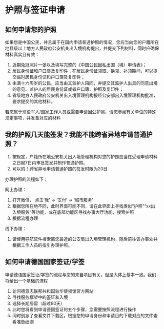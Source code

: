 # 护照与签证申请 

## 如何申请您的护照

如果您是中国公民，并且属于在国内申请普通护照的情况，您应当向您的户籍所在地县级以上地方人民政府公安机关出入境机构提出，并提交下列材料，同时应确保材料真实且有效：

1. 近期免冠照片一张以及填写完整的《中国公民因私出国（境）申请表》；
2. 居民身份证和户口簿及复印件；在居民身份证领取、换领、补领期间，可以提交临时居民身份证和户口簿及复印件；
3. 未满十六周岁的公民，应当由其监护人陪同，并提交其监护人出具的同意出境的意见、监护人的居民身份证或者户口簿、护照及复印件；
4. 省级地方人民政府公安机关出入境管理机构报经公安部出入境管理机构批准，要求提交的其他材料。

若您属于现役军人/国家工作人员或需要申请因公护照，请您参阅有关单位的特殊规定事项，并准备对应的材料

::: {.callout-tip}
# 我的护照几天能签发？我能不能跨省异地申请普通护照？

1. 按规定，户籍所在地公安机关出入境管理机构对您的护照应当在受理申请材料之日起7日内审批签发并制作普通护照。
2. 可以的！跨省异地申请普通护照的签发时限为20日
:::

办理护照的流程如下：

网上办理：

1. 打开微信， 点击‘我’ -> ‘支付’ -> ‘城市服务’
2. 根据您所在地不同，此时界面可能不同，请在此界面上寻找类似“护照”“xx出入境服务”等功能，或在底部功能区寻找办事大厅功能，搜索护照
3. 根据流程办理

线下办理：

1. 请使用导航软件搜索离您最近的公安局出入境管理机构，随后前往该办事处并根据工作人员的指引办理护照。

## 如何申请德国国家签证/学签

申请德语国家签证/学签的流程与您的来自项目有关，但是大体上基本一致。我们将给出一个基础的流程

1. 访问德意志联邦共和国驻华使领馆官方网站
2. 寻找服务框架中的签证和入境
3. 选择长期居留（超过90天）
4. 此时您将看到申请德国签证的五个步骤，您需要按照流程进行操作
5. 同时别忘了查看文件下载区，根据您的申请身份和申请目的下载对应的文件查看准备细则

